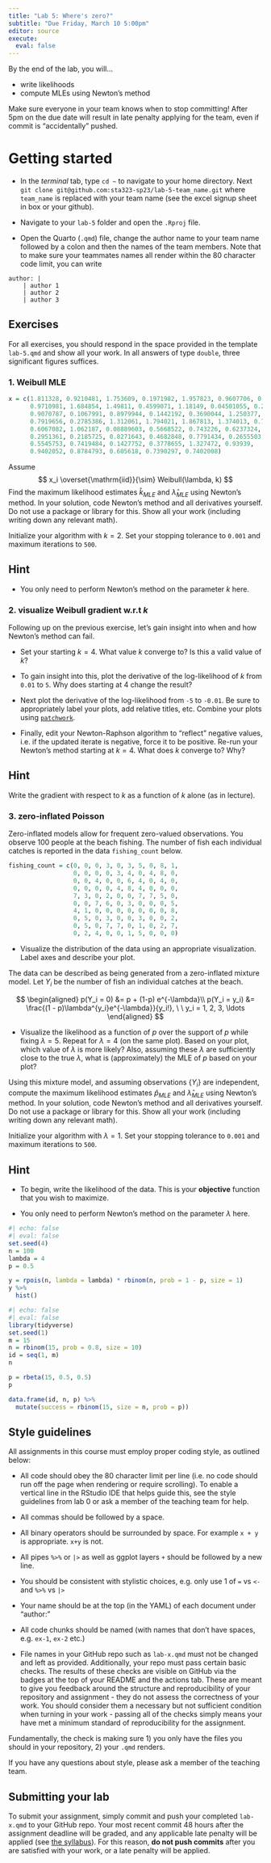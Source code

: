 ```yaml
---
title: "Lab 5: Where's zero?"
subtitle: "Due Friday, March 10 5:00pm"  
editor: source
execute:
  eval: false
---
```



By the end of the lab, you will...

- write likelihoods
- compute MLEs using Newton's method

::: callout-warning
Make sure everyone in your team knows when to stop committing! After 5pm on the due date will result in late penalty applying for the team, even if commit is "accidentally" pushed.
:::

# Getting started

-   In the *terminal* tab, type `cd ~` to navigate to your home directory. Next `git clone git@github.com:sta323-sp23/lab-5-team_name.git` where `team_name` is replaced with your team name (see the excel signup sheet in box or your github).

-   Navigate to your `lab-5` folder and open the `.Rproj` file.

-   Open the Quarto (`.qmd`) file, change the author name to your team name followed by a colon and then the names of the team members. Note that to make sure your teammates names all render within the 80 character code limit, you can write

```
author: |
    | author 1 
    | author 2
    | author 3
```

## Exercises

For all exercises, you should respond in the space provided in the template `lab-5.qmd` and show all your work. In all answers of type `double`, three significant figures suffices.

### 1. Weibull MLE

```r
x = c(1.811328, 0.9210481, 1.753609, 0.1971982, 1.957823, 0.9607706, 0.3611815,
      0.9710981, 1.684854, 1.49811, 0.4599071, 1.18149, 0.04501055, 0.2688005,
      0.9070787, 0.1067991, 0.8979944, 0.1442192, 0.3690044, 1.250377,
      0.7919656, 0.2785386, 1.312061, 1.794021, 1.867813, 1.374013, 0.7282234,
      0.6067082, 1.062187, 0.08889603, 0.5668522, 0.743226, 0.6237324,
      0.2951361, 0.2185725, 0.8271643, 0.4682848, 0.7791434, 0.2655503,
      0.5545753, 0.7419484, 0.1427752, 0.3778655, 1.327472, 0.93939,
      0.9402052, 0.8784793, 0.605618, 0.7390297, 0.7402008)
```

Assume 
$$
x_i
\overset{\mathrm{iid}}{\sim}
Weibull(\lambda, k) 
$$
Find the maximum likelihood estimates $\hat{k}_{MLE}$ and $\hat{\lambda}_{MLE}$ using Newton's method. In your solution, code Newton's method and all derivatives yourself. Do not use a package or library for this. Show all your work (including writing down any relevant math).

Initialize your algorithm with $k = 2$. Set your stopping tolerance to `0.001` and maximum iterations to `500`.

::: callout-tip
## Hint
- You only need to perform Newton's method on the parameter $k$ here.
:::


### 2. visualize Weibull gradient w.r.t $k$

Following up on the previous exercise, let's gain insight into when and how Newton's method can fail.

- Set your starting $k = 4$. What value $k$ converge to? Is this a valid value of $k$?

- To gain insight into this, plot the derivative of the log-likelihood of $k$ from `0.01` to `5`. Why does starting at 4 change the result? 

- Next plot the derivative of the log-likelihood from `-5` to `-0.01`. Be sure to appropriately label your plots, add relative titles, etc. Combine your plots using [`patchwork`](https://sta323-sp23.github.io/slides/lec07.html#/patchwork). 

- Finally, edit your Newton-Raphson algorithm to "reflect" negative values, i.e. if the updated iterate is negative, force it to be positive. Re-run your Newton's method starting at $k=4$. What does $k$ converge to? Why?

::: callout-tip 
## Hint

Write the gradient with respect to $k$ as a function of $k$ alone (as in lecture).
:::

### 3. zero-inflated Poisson

Zero-inflated models allow for frequent zero-valued observations. You observe 100 people at the beach fishing. The number of fish each individual catches is reported in the data `fishing_count` below.

```r
fishing_count = c(0, 0, 0, 3, 0, 3, 5, 0, 8, 1,
                  0, 0, 0, 0, 3, 4, 0, 4, 8, 0,
                  0, 0, 4, 0, 0, 6, 4, 0, 4, 0,
                  0, 0, 0, 0, 4, 8, 4, 0, 0, 0,
                  7, 3, 0, 2, 0, 0, 7, 7, 5, 0,
                  0, 0, 7, 6, 0, 3, 0, 0, 0, 5,
                  4, 1, 0, 0, 0, 0, 0, 0, 0, 8,
                  0, 5, 0, 3, 0, 0, 3, 0, 0, 2,
                  0, 5, 0, 7, 7, 0, 1, 0, 2, 7,
                  0, 2, 4, 0, 0, 1, 5, 0, 0, 0)
```

- Visualize the distribution of the data using an appropriate visualization. Label axes and describe your plot.

The data can be described as being generated from a zero-inflated mixture model. Let $Y_i$ be the number of fish an individual catches at the beach.

$$
\begin{aligned}
p(Y_i = 0) &= p + (1-p) e^{-\lambda}\\
p(Y_i = y_i) &= \frac{(1 - p)\lambda^{y_i}e^{-\lambda}}{y_i!}, \ \ y_i = 1, 2, 3, \ldots
\end{aligned}
$$

- Visualize the likelihood as a function of $p$ over the support of $p$ while fixing $\lambda = 5$. Repeat for $\lambda = 4$ (on the same plot). Based on your plot, which value of $\lambda$ is more likely? Also, assuming these $\lambda$ are sufficiently close to the true $\lambda$, what is (approximately) the MLE of $p$ based on your plot? 

Using this mixture model, and assuming observations $\{Y_i\}$ are independent, compute the maximum likelihood estimates $\hat{p}_{MLE}$ and $\hat{\lambda}_{MLE}$ using Newton's method. In your solution, code Newton's method and all derivatives yourself. Do not use a package or library for this. Show all your work (including writing down any relevant math).

Initialize your algorithm with $\lambda = 1$. Set your stopping tolerance to `0.001` and maximum iterations to `500`.

::: callout-tip
## Hint
- To begin, write the likelihood of the data. This is your **objective** function that you wish to maximize.

- You only need to perform Newton's method on the parameter $\lambda$ here.
:::

```r
#| echo: false
#| eval: false
set.seed(4)
n = 100
lambda = 4
p = 0.5

y = rpois(n, lambda = lambda) * rbinom(n, prob = 1 - p, size = 1)
y %>%
  hist()
```


```r
#| echo: false
#| eval: false
library(tidyverse)
set.seed(1)
m = 15
n = rbinom(15, prob = 0.8, size = 10)
id = seq(1, m)
n

p = rbeta(15, 0.5, 0.5)
p

data.frame(id, n, p) %>%
  mutate(success = rbinom(15, size = n, prob = p))
```



## Style guidelines

All assignments in this course must employ proper coding style, as outlined below:

-   All code should obey the 80 character limit per line (i.e. no code should run off the page when rendering or require scrolling). To enable a vertical line in the RStudio IDE that helps guide this, see the style guidelines from lab 0 or ask a member of the teaching team for help.

-   All commas should be followed by a space.

-   All binary operators should be surrounded by space. For example `x + y` is appropriate. `x+y` is not.

-   All pipes `%>%` or `|>` as well as ggplot layers `+` should be followed by a new line.

-   You should be consistent with stylistic choices, e.g. only use 1 of `=` vs `<-` and `%>%` vs `|>`

-   Your name should be at the top (in the YAML) of each document under "author:"

-   All code chunks should be named (with names that don't have spaces, e.g. `ex-1`, `ex-2` etc.)

-   File names in your GitHub repo such as `lab-x.qmd` must not be changed and left as provided. Additionally, your repo must pass certain basic checks. The results of these checks are visible on GitHub via the badges at the top of your README and the actions tab. These are meant to give you feedback around the structure and reproducibility of your repository and assignment - they do not assess the correctness of your work. You should consider them a necessary but not sufficient condition when turning in your work - passing all of the checks simply means your have met a minimum standard of reproducibility for the assignment.

Fundamentally, the check is making sure 1) you only have the files you should in your repository, 2) your `.qmd` renders.

If you have any questions about style, please ask a member of the teaching team.

## Submitting your lab

To submit your assignment, simply commit and push your completed `lab-x.qmd` to your GitHub repo. Your most recent commit 48 hours after the assignment deadline will be graded, and any applicable late penalty will be applied (see [the syllabus](/syllabus.html)). For this reason, **do not push commits** after you are satisfied with your work, or a late penalty will be applied.
